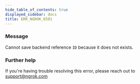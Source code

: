 ```yaml
---
hide_table_of_contents: true
displayed_sidebar: docs
title: ERR_NGROK_6501
---
```


### Message

Cannot save backend reference `ID` because it does not exists.

### Further help

If you're having trouble resolving this error, please reach out to [support@ngrok.com](mailto:support@ngrok.com?subject=Help%20with%20ERR_NGROK_6501)
